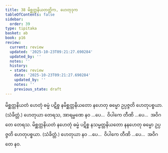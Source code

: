 ```yaml
---
title: 38 မိစ္ဆတ္တနိယတတ္တိက, ဟေတုဒုက
tableOfContents: false
sidebar:
  order: 39
type: tipitaka
basket: ab
book: p16
review:
  current: review
  updated: '2025-10-23T09:21:27.690284'
  updated_by: ''
  notes: ''
  history:
  - state: review
    date: '2025-10-23T09:21:27.690284'
    updated_by: ''
    notes: ''
    previous_state: draft
---
```



<ReviewStatus review={frontmatter.review} showDetails={true} />

<HypothesisAnnotation frontmatter={frontmatter} />

<DynamicBreadcrumb />

<Division number="81" book="p16" e="ch" v="40" p="270">

<Paragraph number="211" book="p16">
မိစ္ဆတ္တနိယတံ ဟေတုံ ဓမ္မံ ပဋိစ္စ နမိစ္ဆတ္တနိယတော နဟေတု ဓမ္မော ဥပ္ပဇ္ဇတိ ဟေတုပစ္စယာ. (သံခိတ္တံ.) ဟေတုယာ တေရသ, အာရမ္မဏေ နဝ …ပေ…  ဝိပါကေ တီဏိ …ပေ…  အဝိဂတေ တေရသ.
</Paragraph>

<Paragraph number="212" book="p16">
မိစ္ဆတ္တနိယတံ နဟေတုံ ဓမ္မံ ပဋိစ္စ နသမ္မတ္တနိယတော နနဟေတု ဓမ္မော ဥပ္ပဇ္ဇတိ ဟေတုပစ္စယာ. (သံခိတ္တံ.) ဟေတုယာ နဝ …ပေ…  ဝိပါကေ တီဏိ …ပေ…  အဝိဂတေ နဝ.
</Paragraph>
</Division>